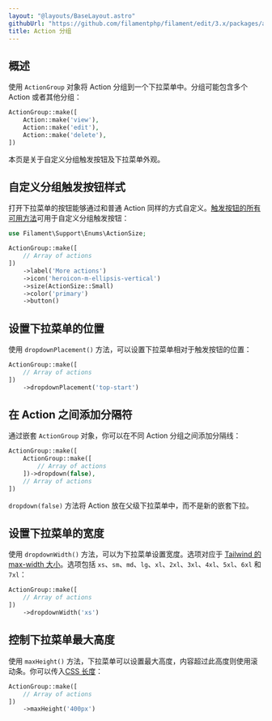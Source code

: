 ```yaml
---
layout: "@layouts/BaseLayout.astro"
githubUrl: "https://github.com/filamentphp/filament/edit/3.x/packages/actions/docs/05-grouping-actions.md"
title: Action 分组
---
```


## 概述

使用 `ActionGroup` 对象将 Action 分组到一个下拉菜单中。分组可能包含多个 Action 或者其他分组：

```php
ActionGroup::make([
    Action::make('view'),
    Action::make('edit'),
    Action::make('delete'),
])
```

<AutoScreenshot name="actions/group/simple" alt="Action group" version="3.x" />

本页是关于自定义分组触发按钮及下拉菜单外观。

## 自定义分组触发按钮样式

打开下拉菜单的按钮能够通过和普通 Action 同样的方式自定义。[触发按钮的所有可用方法](trigger-button)可用于自定义分组触发按钮：

```php
use Filament\Support\Enums\ActionSize;

ActionGroup::make([
    // Array of actions
])
    ->label('More actions')
    ->icon('heroicon-m-ellipsis-vertical')
    ->size(ActionSize::Small)
    ->color('primary')
    ->button()
```

<AutoScreenshot name="actions/group/customized" alt="Action group with custom trigger style" version="3.x" />

## 设置下拉菜单的位置

使用 `dropdownPlacement()` 方法，可以设置下拉菜单相对于触发按钮的位置：

```php
ActionGroup::make([
    // Array of actions
])
    ->dropdownPlacement('top-start')
```

<AutoScreenshot name="actions/group/placement" alt="Action group with top placement style" version="3.x" />

## 在 Action 之间添加分隔符

通过嵌套 `ActionGroup` 对象，你可以在不同 Action 分组之间添加分隔线：

```php
ActionGroup::make([
    ActionGroup::make([
        // Array of actions
    ])->dropdown(false),
    // Array of actions
])
```

`dropdown(false)` 方法将 Action 放在父级下拉菜单中，而不是新的嵌套下拉。

<AutoScreenshot name="actions/group/nested" alt="Action groups nested with dividers" version="3.x" />

## 设置下拉菜单的宽度

使用 `dropdownWidth()` 方法，可以为下拉菜单设置宽度。选项对应于 [Tailwind 的 max-width 大小](https://tailwindcss.com/docs/max-width)。选项包括 `xs`、`sm`、`md`、`lg`、`xl`、`2xl`、`3xl`、`4xl`、`5xl`、`6xl` 和 `7xl`：

```php
ActionGroup::make([
    // Array of actions
])
    ->dropdownWidth('xs')
```

## 控制下拉菜单最大高度

使用 `maxHeight()` 方法，下拉菜单可以设置最大高度，内容超过此高度则使用滚动条。你可以传入[CSS 长度](https://developer.mozilla.org/en-US/docs/Web/CSS/length)：

```php
ActionGroup::make([
    // Array of actions
])
    ->maxHeight('400px')
```
